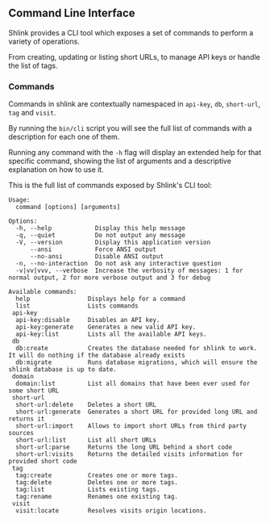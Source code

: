 ## Command Line Interface

Shlink provides a CLI tool which exposes a set of commands to perform a variety of operations.

From creating, updating or listing short URLs, to manage API keys or handle the list of tags.

### Commands

Commands in shlink are contextually namespaced in `api-key`, `db`, `short-url`, `tag` and `visit`.

By running the `bin/cli` script you will see the full list of commands with a description for each one of them.

Running any command with the `-h` flag will display an extended help for that specific command, showing the list of arguments and a descriptive explanation on how to use it.

This is the full list of commands exposed by Shlink's CLI tool:

```
Usage:
  command [options] [arguments]

Options:
  -h, --help            Display this help message
  -q, --quiet           Do not output any message
  -V, --version         Display this application version
      --ansi            Force ANSI output
      --no-ansi         Disable ANSI output
  -n, --no-interaction  Do not ask any interactive question
  -v|vv|vvv, --verbose  Increase the verbosity of messages: 1 for normal output, 2 for more verbose output and 3 for debug

Available commands:
  help                Displays help for a command
  list                Lists commands
 api-key
  api-key:disable     Disables an API key.
  api-key:generate    Generates a new valid API key.
  api-key:list        Lists all the available API keys.
 db
  db:create           Creates the database needed for shlink to work. It will do nothing if the database already exists
  db:migrate          Runs database migrations, which will ensure the shlink database is up to date.
 domain
  domain:list         List all domains that have been ever used for some short URL
 short-url
  short-url:delete    Deletes a short URL
  short-url:generate  Generates a short URL for provided long URL and returns it
  short-url:import    Allows to import short URLs from third party sources
  short-url:list      List all short URLs
  short-url:parse     Returns the long URL behind a short code
  short-url:visits    Returns the detailed visits information for provided short code
 tag
  tag:create          Creates one or more tags.
  tag:delete          Deletes one or more tags.
  tag:list            Lists existing tags.
  tag:rename          Renames one existing tag.
 visit
  visit:locate        Resolves visits origin locations.
```
